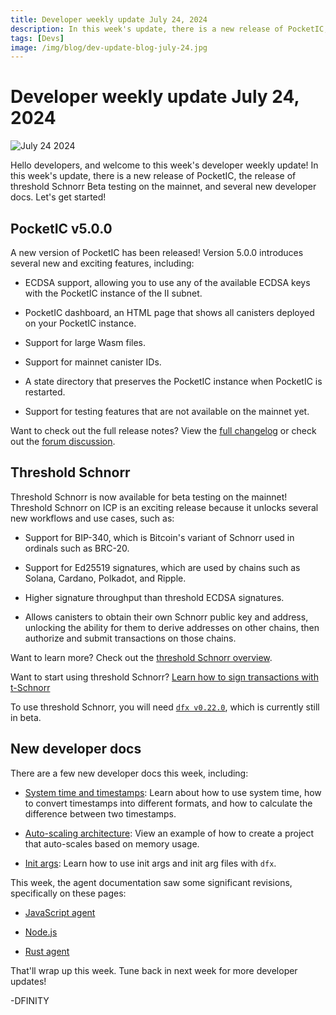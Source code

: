 ```yaml
---
title: Developer weekly update July 24, 2024
description: In this week's update, there is a new release of PocketIC, the release of threshold Schnorr Beta testing on the mainnet, and several new developer docs.
tags: [Devs]
image: /img/blog/dev-update-blog-july-24.jpg
---
```


# Developer weekly update July 24, 2024

![July 24 2024](../../static/img/blog/dev-update-blog-july-24.jpg)

Hello developers, and welcome to this week's developer weekly update! In this week's update, there is a new release of PocketIC, the release of threshold Schnorr Beta testing on the mainnet, and several new developer docs. Let's get started!

## PocketIC v5.0.0

A new version of PocketIC has been released! Version 5.0.0 introduces several new and exciting features, including:

- ECDSA support, allowing you to use any of the available ECDSA keys with the PocketIC instance of the II subnet.

- PocketIC dashboard, an HTML page that shows all canisters deployed on your PocketIC instance.

- Support for large Wasm files.

- Support for mainnet canister IDs.

- A state directory that preserves the PocketIC instance when PocketIC is restarted.

- Support for testing features that are not available on the mainnet yet.

Want to check out the full release notes? View the [full changelog](https://github.com/dfinity/ic/blob/cec100d1607eb2258441ff292a144ba88564458e/rs/pocket_ic_server/CHANGELOG.md#500---2024-07-22) or check out the [forum discussion](https://forum.dfinity.org/t/pocketic-version-5-0-0-several-new-cool-features/33544).


## Threshold Schnorr

Threshold Schnorr is now available for beta testing on the mainnet! Threshold Schnorr on ICP is an exciting release because it unlocks several new workflows and use cases, such as:

- Support for BIP-340, which is Bitcoin's variant of Schnorr used in ordinals such as BRC-20.

- Support for Ed25519 signatures, which are used by chains such as Solana, Cardano, Polkadot, and Ripple.

- Higher signature throughput than threshold ECDSA signatures.

- Allows canisters to obtain their own Schnorr public key and address, unlocking the ability for them to derive addresses on other chains, then authorize and submit transactions on those chains.

Want to learn more? Check out the [threshold Schnorr overview](/docs/building-apps/network-features/signatures/t-schnorr).

Want to start using threshold Schnorr? [Learn how to sign transactions with t-Schnorr](/docs/building-apps/network-features/signatures/t-schnorr)

To use threshold Schnorr, you will need [`dfx v0.22.0`](https://github.com/dfinity/sdk/releases/tag/0.22.0-beta.0), which is currently still in beta.

## New developer docs

There are a few new developer docs this week, including:

- [System time and timestamps](/docs/building-apps/network-features/time-and-timestamps): Learn about how to use system time, how to convert timestamps into different formats, and how to calculate the difference between two timestamps.

- [Auto-scaling architecture](/docs/home): View an example of how to create a project that auto-scales based on memory usage.

- [Init args](/docs/building-apps/developer-tools/advanced-dfx/init-args): Learn how to use init args and init arg files with `dfx`.

This week, the agent documentation saw some significant revisions, specifically on these pages:

- [JavaScript agent](/docs/building-apps/interact-with-canisters/agents/javascript-agent)

- [Node.js](/docs/building-apps/interact-with-canisters/agents/nodejs)

- [Rust agent](/docs/building-apps/interact-with-canisters/agents/rust-agent)

That'll wrap up this week. Tune back in next week for more developer updates!

-DFINITY